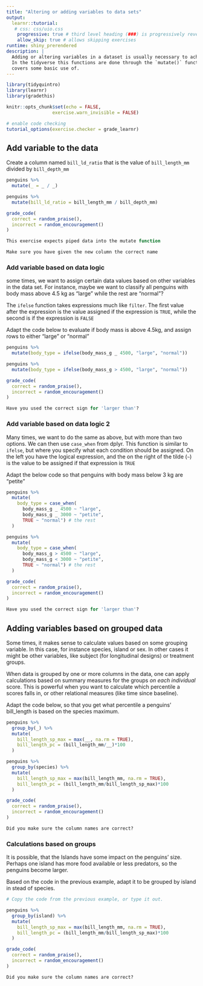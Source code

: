 ```yaml
---
title: "Altering or adding variables to data sets"
output: 
  learnr::tutorial:
   # css: css/uio.css
    progressive: true # third level heading (###) is progressively revealed
    allow_skip: true # allows skipping exercises
runtime: shiny_prerendered
description: |
  Adding or altering variables in a dataset is usually necessary to achieve your end goals.
  In the tidyverse this functions are done through the `mutate()` function, which this tutorial
  covers some basic use of. 
---
```


```r

library(tidyquintro)
library(learnr)
library(gradethis)

knitr::opts_chunk$set(echo = FALSE,
                 exercise.warn_invisible = FALSE)

# enable code checking
tutorial_options(exercise.checker = grade_learnr)
```


## Add variable to the data

Create a column named `bill_ld_ratio` that is the value of `bill_length_mm` divided by `bill_depth_mm`
```r
penguins %>% 
  mutate(_ = _ / _)
```

```r
penguins %>% 
  mutate(bill_ld_ratio = bill_length_mm / bill_depth_mm)
```

```r
grade_code(
  correct = random_praise(),
  incorrect = random_encouragement()
)
```

```r
This exercise expects piped data into the mutate function
```

```r
Make sure you have given the new column the correct name
```

### Add variable based on data logic 

some times, we want to assign certain data values based on other variables in the data set. 
For instance, maybe we want to classify all penguins with body mass above 4.5 kg as "large" while the rest are "normal"?

The `ifelse` function takes expressions much like `filter`.
The first value after the expression is the value assigned if the expression is `TRUE`, while the second is if the expression is `FALSE`

Adapt the code below to evaluate if body mass is above 4.5kg, and assign rows to either "large" or "normal"
```r
penguins %>% 
  mutate(body_type = ifelse(body_mass_g _ 4500, "large", "normal"))
```

```r
penguins %>% 
  mutate(body_type = ifelse(body_mass_g > 4500, "large", "normal"))
```

```r
grade_code(
  correct = random_praise(),
  incorrect = random_encouragement()
)
```

```r
Have you used the correct sign for 'larger than'?
```

### Add variable based on data logic 2

Many times, we want to do the same as above, but with more than two options.
We can then use `case_when` from dplyr.
This function is similar to `ifelse`, but where you specify what each condition should be assigned.
On the left you have the logical expression, and the on the right of the tilde (`~`) is the value to be assigned if that expression is `TRUE`

Adapt the below code so that penguins with body mass below 3 kg are "petite"

```r
penguins %>% 
  mutate(
    body_type = case_when(
      body_mass_g _ 4500 ~ "large",
      body_mass_g _ 3000 ~ "petite",
      TRUE ~ "normal") # the rest
  )
```

```r
penguins %>% 
  mutate(
    body_type = case_when(
      body_mass_g > 4500 ~ "large",
      body_mass_g < 3000 ~ "petite",
      TRUE ~ "normal") # the rest
  )
```

```r
grade_code(
  correct = random_praise(),
  incorrect = random_encouragement()
)
```

```r
Have you used the correct sign for 'larger than'?
```




## Adding variables based on grouped data

Some times, it makes sense to calculate values based on some grouping variable.
In this case, for instance species, island or sex. 
In other cases it might be other variables, like subject (for longitudinal designs) or treatment groups. 

When data is grouped by one or more columns in the data, one can apply calculations based on summary measures for the groups _on each individual_ score. 
This is powerful when you want to calculate which percentile a scores falls in, or other relational measures (like time since baseline).

Adapt the code below, so that you get what percentile a penguins' bill_length is based on the species maximum.
```r
penguins %>% 
  group_by(_) %>% 
  mutate(
    bill_length_sp_max = max(__, na.rm = TRUE),
    bill_length_pc = (bill_length_mm/__)*100
  )
```

```r
penguins %>% 
  group_by(species) %>% 
  mutate(
    bill_length_sp_max = max(bill_length_mm, na.rm = TRUE),
    bill_length_pc = (bill_length_mm/bill_length_sp_max)*100
  )
```

```r
grade_code(
  correct = random_praise(),
  incorrect = random_encouragement()
)
```

```r
Did you make sure the column names are correct?
```


### Calculations based on groups

It is possible, that the Islands have some impact on the penguins' size. 
Perhaps one island has more food available or less predators, so the penguins become larger. 

Based on the code in the previous example, adapt it to be grouped by island in stead of species.
```r
# Copy the code from the previous example, or type it out.

```

```r
penguins %>% 
  group_by(island) %>% 
  mutate(
    bill_length_sp_max = max(bill_length_mm, na.rm = TRUE),
    bill_length_pc = (bill_length_mm/bill_length_sp_max)*100
  )
```

```r
grade_code(
  correct = random_praise(),
  incorrect = random_encouragement()
)
```

```r
Did you make sure the column names are correct?
```

<!-- ## Quiz -->

<!-- ```{r quiz} -->
<!-- quiz( -->
<!--   question("What functions can you use to subset a data set by rows?", -->
<!--     answer("dplyr's `filter()`", correct = TRUE), -->
<!--     answer("dplyr's `select()`"), -->
<!--     answer("`subset()`", correct = TRUE),
    allow_retry = TRUE -->
<!--   ), -->
<!--   question("What functions can you use to subset a data set by columns", -->
<!--     answer("dplyr's `filter()`"), -->
<!--     answer("dplyr's `select()`", correct = TRUE), -->
<!--     answer("`subset()`", correct = TRUE),
    allow_retry = TRUE -->
<!--   ), -->
<!--   question("If you want to select all columns in data 'df' that contains the string 'something', you can do that by", -->
<!--     answer("`df[grepl('something', names(df))]`", correct = TRUE), -->
<!--     answer("`select(df, starts_with('something')`"), -->
<!--     answer("`df[,'something']`"), -->
<!--     answer("`select(df, contains('something')`", correct = TRUE),
    allow_retry = TRUE -->
<!--   ), -->
<!--     question("If you want to subset rows so that you only have those below 18 years of age, you can do that by", -->
<!--     answer("`df$age < 18`"), -->
<!--     answer("`filter(df, age < 18)`", correct = TRUE), -->
<!--     answer("`df[df$age < 18,]`", correct = TRUE), -->
<!--     answer("`filter(df, age <= 18)`"),
    allow_retry = TRUE -->
<!--   )
<!-- ) -->
<!-- ``` -->




